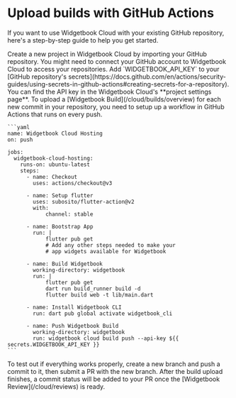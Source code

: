# Upload builds with GitHub Actions 

If you want to use Widgetbook Cloud with your existing GitHub repository, here's a step-by-step guide to help you get started.

<Steps>
  <Step title="Setup Widgetbook Cloud Project">
    Create a new project in Widgetbook Cloud by importing your GitHub repository.
    You might need to connect your GitHub account to Widgetbook Cloud to access your repositories.
  </Step>
  
  <Step title="Add API Key as a Secret">
    Add `WIDGETBOOK_API_KEY` to your [GitHub repository's secrets](https://docs.github.com/en/actions/security-guides/using-secrets-in-github-actions#creating-secrets-for-a-repository). You can find the API key in the Widgetbook Cloud's **project settings page**.
  </Step>

  <Step title="Create GitHub Actions Workflow">
    To upload a [Widgetbook Build](/cloud/builds/overview) for each new commit in your repository, you need to setup up a workflow in GitHub Actions that runs on every push.

    ```yaml
    name: Widgetbook Cloud Hosting
    on: push

    jobs:
      widgetbook-cloud-hosting:
        runs-on: ubuntu-latest
        steps:
          - name: Checkout
            uses: actions/checkout@v3

          - name: Setup flutter
            uses: subosito/flutter-action@v2
            with:
                channel: stable

          - name: Bootstrap App
            run: |
                flutter pub get
                # Add any other steps needed to make your
                # app widgets available for Widgetbook

          - name: Build Widgetbook
            working-directory: widgetbook
            run: |
                flutter pub get
                dart run build_runner build -d
                flutter build web -t lib/main.dart

          - name: Install Widgetbook CLI
            run: dart pub global activate widgetbook_cli

          - name: Push Widgetbook Build
            working-directory: widgetbook
            run: widgetbook cloud build push --api-key ${{ secrets.WIDGETBOOK_API_KEY }}
    ```

  </Step>

  <Step title="Create a Pull Request">
    To test out if everything works properly, create a new branch and push a commit to it, then submit a PR with the new branch.
    After the build upload finishes, a commit status will be added to your PR once the [Widgetbook Review](/cloud/reviews) is ready.
  </Step>

</Steps>
